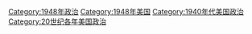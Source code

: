 [[Category:1948年政治|Category:1948年政治]]
[[Category:1948年美国|Category:1948年美国]]
[[Category:1940年代美国政治|Category:1940年代美国政治]]
[[Category:20世纪各年美国政治|Category:20世纪各年美国政治]]
